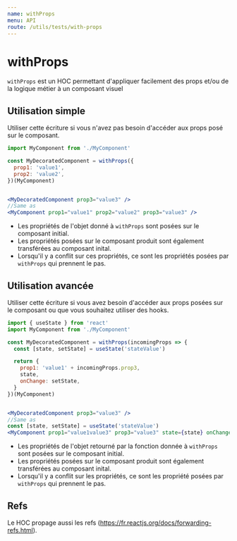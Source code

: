 ---
name: withProps
menu: API
route: /utils/tests/with-props
---

# withProps

`withProps` est un HOC permettant d'appliquer facilement des props et/ou de la logique métier à un composant visuel

## Utilisation simple

Utiliser cette écriture si vous n'avez pas besoin d'accéder aux props posé sur le composant.

```jsx
import MyComponent from './MyComponent'

const MyDecoratedComponent = withProps({
  prop1: 'value1',
  prop2: 'value2',
})(MyComponent)


<MyDecoratedComponent prop3="value3" />
//Same as
<MyComponent prop1="value1" prop2="value2" prop3="value3" />
```

- Les propriétés de l'objet donné à `withProps` sont posées sur le composant initial.
- Les propriétés posées sur le composant produit sont également transférées au composant inital.
- Lorsqu'il y a conflit sur ces propriétés, ce sont les propriétés posées par `withProps` qui prennent le pas.

## Utilisation avancée

Utiliser cette écriture si vous avez besoin d'accéder aux props posées sur le composant ou que vous souhaitez utiliser des hooks.

```jsx
import { useState } from 'react'
import MyComponent from './MyComponent'

const MyDecoratedComponent = withProps(incomingProps => {
  const [state, setState] = useState('stateValue')

  return {
    prop1: 'value1' + incomingProps.prop3,
    state,
    onChange: setState,
  }
})(MyComponent)


<MyDecoratedComponent prop3="value3" />
//Same as
const [state, setState] = useState('stateValue')
<MyComponent prop1="value1value3" prop3="value3" state={state} onChange={setState} />
```

- Les propriétés de l'objet retourné par la fonction donnée à `withProps` sont posées sur le composant initial.
- Les propriétés posées sur le composant produit sont également transférées au composant inital.
- Lorsqu'il y a conflit sur les propriétés, ce sont les propriété posées par `withProps` qui prennent le pas.

## Refs

Le HOC propage aussi les refs (https://fr.reactjs.org/docs/forwarding-refs.html).
